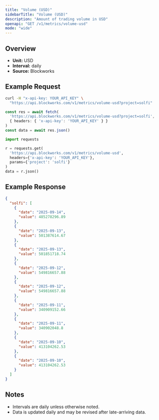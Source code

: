 ```yaml
---
title: "Volume (USD)"
sidebarTitle: "Volume (USD)"
description: "Amount of trading volume in USD"
openapi: "GET /v1/metrics/volume-usd"
mode: "wide"
---
```


## Overview

- **Unit:** USD
- **Interval:** daily
- **Source:** Blockworks

## Example Request

<CodeGroup>

```bash cURL
curl -H "x-api-key: YOUR_API_KEY" \
  "https://api.blockworks.com/v1/metrics/volume-usd?project=solfi"
```

```typescript TypeScript
const res = await fetch(
  'https://api.blockworks.com/v1/metrics/volume-usd?project=solfi',
  { headers: { 'x-api-key': 'YOUR_API_KEY' } }
)
const data = await res.json()
```

```python Python
import requests

r = requests.get(
  'https://api.blockworks.com/v1/metrics/volume-usd',
  headers={'x-api-key': 'YOUR_API_KEY'},
  params={'project': 'solfi'}
)
data = r.json()
```

</CodeGroup>

## Example Response

```json
{
  "solfi": [
    {
      "date": "2025-09-14",
      "value": 485278296.89
    },
    {
      "date": "2025-09-13",
      "value": 501387614.67
    },
    {
      "date": "2025-09-13",
      "value": 501851718.74
    },
    {
      "date": "2025-09-12",
      "value": 549816657.88
    },
    {
      "date": "2025-09-12",
      "value": 549816657.88
    },
    {
      "date": "2025-09-11",
      "value": 340909152.66
    },
    {
      "date": "2025-09-11",
      "value": 340902048.8
    },
    {
      "date": "2025-09-10",
      "value": 413104262.53
    },
    {
      "date": "2025-09-10",
      "value": 413104262.53
    }
  ]
}
```

## Notes
- Intervals are daily unless otherwise noted.
- Data is updated daily and may be revised after late-arriving data.